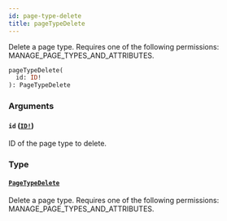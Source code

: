 ```yaml
---
id: page-type-delete
title: pageTypeDelete
---
```


Delete a page type. Requires one of the following permissions: MANAGE_PAGE_TYPES_AND_ATTRIBUTES.

```graphql
pageTypeDelete(
  id: ID!
): PageTypeDelete

```

### Arguments

#### `id` ([`ID!`](../../../developer/api-reference/scalars/id))

ID of the page type to delete.

### Type

#### [`PageTypeDelete`](../../../developer/api-reference/objects/page-type-delete)

Delete a page type. Requires one of the following permissions: MANAGE_PAGE_TYPES_AND_ATTRIBUTES.
